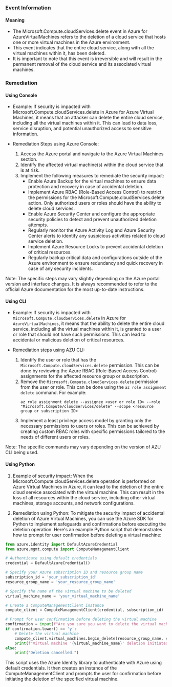 
### Event Information

#### Meaning

- The Microsoft.Compute.cloudServices.delete event in Azure for AzureVirtualMachines refers to the deletion of a cloud service that hosts one or more virtual machines in the Azure environment.
- This event indicates that the entire cloud service, along with all the virtual machines within it, has been deleted.
- It is important to note that this event is irreversible and will result in the permanent removal of the cloud service and its associated virtual machines.

### Remediation

#### Using Console

- Example: If security is impacted with Microsoft.Compute.cloudServices.delete in Azure for Azure Virtual Machines, it means that an attacker can delete the entire cloud service, including all the virtual machines within it. This can lead to data loss, service disruption, and potential unauthorized access to sensitive information.

- Remediation Steps using Azure Console:
  1. Access the Azure portal and navigate to the Azure Virtual Machines section.
  2. Identify the affected virtual machine(s) within the cloud service that is at risk.
  3. Implement the following measures to remediate the security impact:
     - Enable Azure Backup for the virtual machines to ensure data protection and recovery in case of accidental deletion.
     - Implement Azure RBAC (Role-Based Access Control) to restrict the permissions for the Microsoft.Compute.cloudServices.delete action. Only authorized users or roles should have the ability to delete cloud services.
     - Enable Azure Security Center and configure the appropriate security policies to detect and prevent unauthorized deletion attempts.
     - Regularly monitor the Azure Activity Log and Azure Security Center alerts to identify any suspicious activities related to cloud service deletion.
     - Implement Azure Resource Locks to prevent accidental deletion of critical resources.
     - Regularly backup critical data and configurations outside of the Azure environment to ensure redundancy and quick recovery in case of any security incidents.

Note: The specific steps may vary slightly depending on the Azure portal version and interface changes. It is always recommended to refer to the official Azure documentation for the most up-to-date instructions.

#### Using CLI

- Example: If security is impacted with `Microsoft.Compute.cloudServices.delete` in Azure for `AzureVirtualMachines`, it means that the ability to delete the entire cloud service, including all the virtual machines within it, is granted to a user or role that should not have such permissions. This can lead to accidental or malicious deletion of critical resources.

- Remediation steps using AZU CLI:
  1. Identify the user or role that has the `Microsoft.Compute.cloudServices.delete` permission. This can be done by reviewing the Azure RBAC (Role-Based Access Control) assignments for the affected resource group or subscription.
  2. Remove the `Microsoft.Compute.cloudServices.delete` permission from the user or role. This can be done using the `az role assignment delete` command. For example:
     ```
     az role assignment delete --assignee <user or role ID> --role "Microsoft.Compute/cloudServices/delete" --scope <resource group or subscription ID>
     ```
  3. Implement a least privilege access model by granting only the necessary permissions to users or roles. This can be achieved by creating custom RBAC roles with specific permissions tailored to the needs of different users or roles.

Note: The specific commands may vary depending on the version of AZU CLI being used.

#### Using Python

1. Example of security impact: When the Microsoft.Compute.cloudServices.delete operation is performed on Azure Virtual Machines in Azure, it can lead to the deletion of the entire cloud service associated with the virtual machine. This can result in the loss of all resources within the cloud service, including other virtual machines, storage accounts, and network configurations.

2. Remediation using Python: To mitigate the security impact of accidental deletion of Azure Virtual Machines, you can use the Azure SDK for Python to implement safeguards and confirmations before executing the deletion operation. Here's an example Python script that demonstrates how to prompt for user confirmation before deleting a virtual machine:

```python
from azure.identity import DefaultAzureCredential
from azure.mgmt.compute import ComputeManagementClient

# Authenticate using default credentials
credential = DefaultAzureCredential()

# Specify your Azure subscription ID and resource group name
subscription_id = 'your_subscription_id'
resource_group_name = 'your_resource_group_name'

# Specify the name of the virtual machine to be deleted
virtual_machine_name = 'your_virtual_machine_name'

# Create a ComputeManagementClient instance
compute_client = ComputeManagementClient(credential, subscription_id)

# Prompt for user confirmation before deleting the virtual machine
confirmation = input(f"Are you sure you want to delete the virtual machine '{virtual_machine_name}'? (y/n): ")
if confirmation.lower() == 'y':
    # Delete the virtual machine
    compute_client.virtual_machines.begin_delete(resource_group_name, virtual_machine_name)
    print(f"Virtual machine '{virtual_machine_name}' deletion initiated.")
else:
    print("Deletion cancelled.")
```

This script uses the Azure Identity library to authenticate with Azure using default credentials. It then creates an instance of the ComputeManagementClient and prompts the user for confirmation before initiating the deletion of the specified virtual machine.


